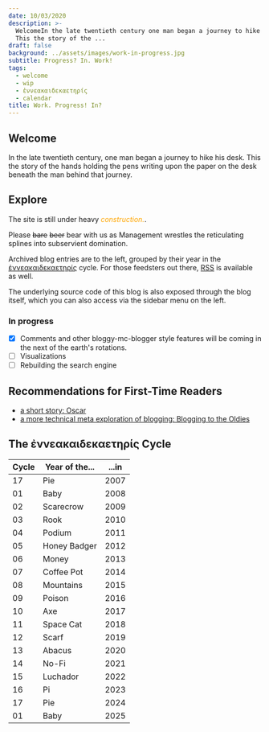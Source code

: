 ```yaml
---
date: 10/03/2020
description: >-
  WelcomeIn the late twentieth century one man began a journey to hike his desk
  This the story of the ...
draft: false
background: ../assets/images/work-in-progress.jpg
subtitle: Progress? In. Work!
tags:
  - welcome
  - wip
  - ἐννεακαιδεκαετηρίς
  - calendar
title: Work. Progress! In?
---
```


## Welcome

In the late twentieth century, one man began a journey to hike his desk. This the story of the hands holding the pens writing upon the paper on the desk beneath the man behind that journey.

## Explore

The site is still under heavy <i style="color: orange;" class="fa fa-gear">construction.</i>.

Please ~~bare~~ ~~beer~~ bear with us as Management wrestles the reticulating splines into subservient domination.

Archived blog entries are to the left, grouped by their year in the [ἐννεακαιδεκαετηρίς](https://en.wikipedia.org/wiki/Metonic_cycle) cycle. For those feedsters out there, [RSS](/rss.xml) is available as well.

The underlying source code of this blog is also exposed through the blog itself, which you can also access via the sidebar menu on the left.

### In progress

- [x] Comments and other bloggy-mc-blogger style features will be coming in the next of the earth's rotations.
- [ ] Visualizations
- [ ] Rebuilding the search engine

## Recommendations for First-Time Readers

- [a short story: Oscar](/2020/oscar)
- [a more technical meta exploration of blogging: Blogging to the Oldies](/2020/blogging_to_the_oldies)

## The ἐννεακαιδεκαετηρίς Cycle

| Cycle| Year of the...|...in |
|------|---------------|------|
| 17   | Pie           | 2007 |
| 01   | Baby          | 2008 |
| 02   | Scarecrow     | 2009 |
| 03   | Rook          | 2010 |
| 04   | Podium        | 2011 |
| 05   | Honey Badger  | 2012 |
| 06   | Money         | 2013 |
| 07   | Coffee Pot    | 2014 |
| 08   | Mountains     | 2015 |
| 09   | Poison        | 2016 |
| 10   | Axe           | 2017 |
| 11   | Space Cat     | 2018 |
| 12   | Scarf         | 2019 |
| 13   | Abacus        | 2020 |
| 14   | No-Fi         | 2021 |
| 15   | Luchador      | 2022 |
| 16   | Pi            | 2023 |
| 17   | Pie           | 2024 |
| 01   | Baby          | 2025 |
